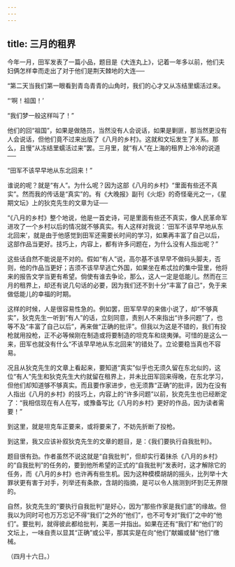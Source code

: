 ```yaml
---
---
---
```

title: 三月的租界
---



今年一月，田军发表了一篇小品，题目是《大连丸上》，记着一年多以前，他们夫妇俩怎样幸而走出了对于他们是荆天棘地的大连──

“第二天当我们第一眼看到青岛青青的山角时，我们的心才又从冻结里蠕活过来。

“‘啊！祖国！’

“我们梦一般这样叫了！”

他们的回“祖国”，如果是做随员，当然没有人会说话，如果是剿匪，那当然更没有人会说话，但他们竟不过来出版了《八月的乡村》。这就和文坛发生了关系。那么，且慢“从冻结里蠕活过来”罢。三月里，就“有人”在上海的租界上冷冷的说道──

“田军不该早早地从东北回来！”

谁说的呢？就是“有人”。为什么呢？因为这部《八月的乡村》“里面有些还不真实”。然而我的传话是“真实”的。有《大晚报》副刊《火炬》的奇怪毫光之一，《星期文坛》上的狄克先生的文章为证──

“《八月的乡村》整个地说，他是一首史诗，可是里面有些还不真实，像人民革命军进攻了一个乡村以后的情况就不够真实。有人这样对我说：‘田军不该早早地从东北回来’，就是由于他感觉到田军还需要长时间的学习，如果再丰富了自己以后，这部作品当更好。技巧上，内容上，都有许多问题在，为什么没有人指出呢？”

这些话自然不能说是不对的。假如“有人”说，高尔基不该早早不做码头脚夫，否则，他的作品当更好；吉须不该早早逃亡外国，如果坐在希忒拉的集中营里，他将来的报告文学当更有希望。倘使有谁去争论，那么，这人一定是低能儿。然而在三月的租界上，却还有说几句话的必要，因为我们还不到十分“丰富了自己”，免于来做低能儿的幸福的时期。

这样的时候，人是很容易性急的。例如罢，田军早早的来做小说了，却“不够真实”，狄克先生一听到“有人”的话，立刻同意，责别人不来指出“许多问题”了，也等不及“丰富了自己以后”，再来做“正确的批评”。但我以为这是不错的，我们有投枪就用投枪，正不必等候刚在制造或将要制造的坦克车和烧夷弹。可惜的是这么一来，田军也就没有什么“不该早早地从东北回来”的错处了。立论要稳当真也不容易。

况且从狄克先生的文章上看起来，要知道“真实”似乎也无须久留在东北似的，这位“有人”先生和狄克先生大约就留在租界上，并未比田军回来得晚，在东北学习，但他们却知道够不够真实。而且要作家进步，也无须靠“正确”的批评，因为在没有人指出《八月的乡村》的技巧上，内容上的“许多问题”以前，狄克先生也已经断定了：“我相信现在有人在写，或豫备写比《八月的乡村》更好的作品，因为读者需要！”

到这里，就是坦克车正要来，或将要来了，不妨先折断了投枪。

到这里，我又应该补叙狄克先生的文章的题目，是：《我们要执行自我批判》。

题目很有劲。作者虽然不说这就是“自我批判”，但却实行着抹杀《八月的乡村》的“自我批判”的任务的，要到他所希望的正式的“自我批判”发表时，这才解除它的任务，而《八月的乡村》也许再有些生机。因为这种模模胡胡的摇头，比列举十大罪状更有害于对手，列举还有条款，含胡的指摘，是可以令人揣测到坏到茫无界限的。

自然，狄克先生的“要执行自我批判”是好心，因为“那些作家是我们底”的缘故。但我以为同时可也万万忘记不得“我们”之外的“他们”，也不可专对“我们”之中的“他们”。要批判，就得彼此都给批判，美恶一并指出。如果在还有“我们”和“他们”的文坛上，一味自责以显其“正确”或公平，那其实是在向“他们”献媚或替“他们”缴械。

（四月十六日。）